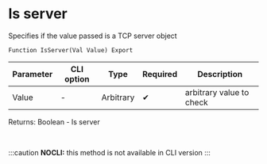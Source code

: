 ﻿---
sidebar_position: 7
---


# Is server 
 Specifies if the value passed is a TCP server object



`Function IsServer(Val Value) Export`

  | Parameter | CLI option | Type | Required | Description |
  |-|-|-|-|-|
  | Value | - | Arbitrary | &#x2714; | arbitrary value to check |

  
  Returns:  Boolean - Is server

<br/>


:::caution
**NOCLI:** this method is not available in CLI version
:::
<br/>



```bsl title="1C:Enterprise/OneScript code example"

```
 




